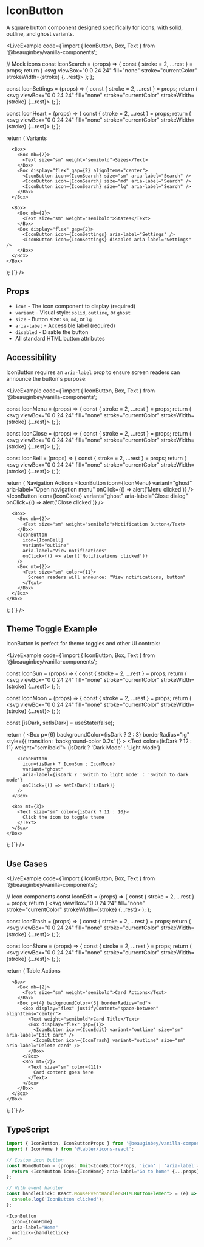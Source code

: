 
# IconButton

A square button component designed specifically for icons, with solid, outline, and ghost variants.

<LiveExample
  code={`import { IconButton, Box, Text } from '@beauginbey/vanilla-components';

// Mock icons
const IconSearch = (props) => {
  const { stroke = 2, ...rest } = props;
  return (
    <svg viewBox="0 0 24 24" fill="none" stroke="currentColor" strokeWidth={stroke} {...rest}>
      <circle cx="11" cy="11" r="8" />
      <path d="m21 21-4.35-4.35" />
    </svg>
  );
};

const IconSettings = (props) => {
  const { stroke = 2, ...rest } = props;
  return (
    <svg viewBox="0 0 24 24" fill="none" stroke="currentColor" strokeWidth={stroke} {...rest}>
      <circle cx="12" cy="12" r="3" />
      <path d="M12 1v6m0 6v6m11-7h-6m-6 0H1m20.22-6.22l-4.24 4.24m-9.96 0L2.78 7.78m17.44 12.44l-4.24-4.24m-9.96 0L2.78 16.22" />
    </svg>
  );
};

const IconHeart = (props) => {
  const { stroke = 2, ...rest } = props;
  return (
    <svg viewBox="0 0 24 24" fill="none" stroke="currentColor" strokeWidth={stroke} {...rest}>
      <path d="M20.84 4.61a5.5 5.5 0 0 0-7.78 0L12 5.67l-1.06-1.06a5.5 5.5 0 0 0-7.78 7.78l1.06 1.06L12 21.23l7.78-7.78 1.06-1.06a5.5 5.5 0 0 0 0-7.78z" />
    </svg>
  );
};

  return (
    <Box display="flex" gap={4} flexDirection="column">
      <Box>
        <Box mb={2}>
          <Text size="sm" weight="semibold">Variants</Text>
        </Box>
        <Box display="flex" gap={2}>
          <IconButton icon={IconSearch} variant="solid" aria-label="Search" />
          <IconButton icon={IconSettings} variant="outline" aria-label="Settings" />
          <IconButton icon={IconHeart} variant="ghost" aria-label="Favorite" />
        </Box>
      </Box>
      
      <Box>
        <Box mb={2}>
          <Text size="sm" weight="semibold">Sizes</Text>
        </Box>
        <Box display="flex" gap={2} alignItems="center">
          <IconButton icon={IconSearch} size="sm" aria-label="Search" />
          <IconButton icon={IconSearch} size="md" aria-label="Search" />
          <IconButton icon={IconSearch} size="lg" aria-label="Search" />
        </Box>
      </Box>
      
      <Box>
        <Box mb={2}>
          <Text size="sm" weight="semibold">States</Text>
        </Box>
        <Box display="flex" gap={2}>
          <IconButton icon={IconSettings} aria-label="Settings" />
          <IconButton icon={IconSettings} disabled aria-label="Settings" />
        </Box>
      </Box>
    </Box>
  );
}`}
/>

## Props

- `icon` - The icon component to display (required)
- `variant` - Visual style: `solid`, `outline`, or `ghost`
- `size` - Button size: `sm`, `md`, or `lg`
- `aria-label` - Accessible label (required)
- `disabled` - Disable the button
- All standard HTML button attributes

## Accessibility

IconButton requires an `aria-label` prop to ensure screen readers can announce the button's purpose:

<LiveExample
  code={`import { IconButton, Box, Text } from '@beauginbey/vanilla-components';

const IconMenu = (props) => {
  const { stroke = 2, ...rest } = props;
  return (
    <svg viewBox="0 0 24 24" fill="none" stroke="currentColor" strokeWidth={stroke} {...rest}>
      <line x1="3" y1="12" x2="21" y2="12" />
      <line x1="3" y1="6" x2="21" y2="6" />
      <line x1="3" y1="18" x2="21" y2="18" />
    </svg>
  );
};

const IconClose = (props) => {
  const { stroke = 2, ...rest } = props;
  return (
    <svg viewBox="0 0 24 24" fill="none" stroke="currentColor" strokeWidth={stroke} {...rest}>
      <line x1="18" y1="6" x2="6" y2="18" />
      <line x1="6" y1="6" x2="18" y2="18" />
    </svg>
  );
};

const IconBell = (props) => {
  const { stroke = 2, ...rest } = props;
  return (
    <svg viewBox="0 0 24 24" fill="none" stroke="currentColor" strokeWidth={stroke} {...rest}>
      <path d="M18 8A6 6 0 0 0 6 8c0 7-3 9-3 9h18s-3-2-3-9" />
      <path d="M13.73 21a2 2 0 0 1-3.46 0" />
    </svg>
  );
};

  return (
    <Box display="flex" flexDirection="column" gap={4}>
      <Box>
        <Box mb={2}>
          <Text size="sm" weight="semibold">Navigation Actions</Text>
        </Box>
        <Box display="flex" gap={2}>
          <IconButton 
            icon={IconMenu} 
            variant="ghost" 
            aria-label="Open navigation menu"
            onClick={() => alert('Menu clicked')}
          />
          <IconButton 
            icon={IconClose} 
            variant="ghost" 
            aria-label="Close dialog"
            onClick={() => alert('Close clicked')}
          />
        </Box>
      </Box>
      
      <Box>
        <Box mb={2}>
          <Text size="sm" weight="semibold">Notification Button</Text>
        </Box>
        <IconButton 
          icon={IconBell} 
          variant="outline" 
          aria-label="View notifications"
          onClick={() => alert('Notifications clicked')}
        />
        <Box mt={2}>
          <Text size="sm" color={11}>
            Screen readers will announce: "View notifications, button"
          </Text>
        </Box>
      </Box>
    </Box>
  );
}`}
/>

## Theme Toggle Example

IconButton is perfect for theme toggles and other UI controls:

<LiveExample
  code={`import { IconButton, Box, Text } from '@beauginbey/vanilla-components';

const IconSun = (props) => {
  const { stroke = 2, ...rest } = props;
  return (
    <svg viewBox="0 0 24 24" fill="none" stroke="currentColor" strokeWidth={stroke} {...rest}>
      <circle cx="12" cy="12" r="5" />
      <line x1="12" y1="1" x2="12" y2="3" />
      <line x1="12" y1="21" x2="12" y2="23" />
      <line x1="4.22" y1="4.22" x2="5.64" y2="5.64" />
      <line x1="18.36" y1="18.36" x2="19.78" y2="19.78" />
      <line x1="1" y1="12" x2="3" y2="12" />
      <line x1="21" y1="12" x2="23" y2="12" />
      <line x1="4.22" y1="19.78" x2="5.64" y2="18.36" />
      <line x1="18.36" y1="5.64" x2="19.78" y2="4.22" />
    </svg>
  );
};

const IconMoon = (props) => {
  const { stroke = 2, ...rest } = props;
  return (
    <svg viewBox="0 0 24 24" fill="none" stroke="currentColor" strokeWidth={stroke} {...rest}>
      <path d="M21 12.79A9 9 0 1 1 11.21 3 7 7 0 0 0 21 12.79z" />
    </svg>
  );
};

  const [isDark, setIsDark] = useState(false);
  
  return (
    <Box 
      p={6} 
      backgroundColor={isDark ? 2 : 3} 
      borderRadius="lg"
      style={{ transition: 'background-color 0.2s' }}
    >
      <Box display="flex" justifyContent="space-between" alignItems="center">
        <Text color={isDark ? 12 : 11} weight="semibold">
          {isDark ? 'Dark Mode' : 'Light Mode'}
        </Text>
        
        <IconButton
          icon={isDark ? IconSun : IconMoon}
          variant="ghost"
          aria-label={isDark ? 'Switch to light mode' : 'Switch to dark mode'}
          onClick={() => setIsDark(!isDark)}
        />
      </Box>
      
      <Box mt={3}>
        <Text size="sm" color={isDark ? 11 : 10}>
          Click the icon to toggle theme
        </Text>
      </Box>
    </Box>
  );
}`}
/>

## Use Cases

<LiveExample
  code={`import { IconButton, Box, Text } from '@beauginbey/vanilla-components';

// Icon components
const IconEdit = (props) => {
  const { stroke = 2, ...rest } = props;
  return (
    <svg viewBox="0 0 24 24" fill="none" stroke="currentColor" strokeWidth={stroke} {...rest}>
      <path d="M11 4H4a2 2 0 0 0-2 2v14a2 2 0 0 0 2 2h14a2 2 0 0 0 2-2v-7" />
      <path d="M18.5 2.5a2.121 2.121 0 0 1 3 3L12 15l-4 1 1-4 9.5-9.5z" />
    </svg>
  );
};

const IconTrash = (props) => {
  const { stroke = 2, ...rest } = props;
  return (
    <svg viewBox="0 0 24 24" fill="none" stroke="currentColor" strokeWidth={stroke} {...rest}>
      <polyline points="3 6 5 6 21 6" />
      <path d="M19 6v14a2 2 0 0 1-2 2H7a2 2 0 0 1-2-2V6m3 0V4a2 2 0 0 1 2-2h4a2 2 0 0 1 2 2v2" />
    </svg>
  );
};

const IconShare = (props) => {
  const { stroke = 2, ...rest } = props;
  return (
    <svg viewBox="0 0 24 24" fill="none" stroke="currentColor" strokeWidth={stroke} {...rest}>
      <circle cx="18" cy="5" r="3" />
      <circle cx="6" cy="12" r="3" />
      <circle cx="18" cy="19" r="3" />
      <line x1="8.59" y1="13.51" x2="15.42" y2="17.49" />
      <line x1="15.41" y1="6.51" x2="8.59" y2="10.49" />
    </svg>
  );
};

  return (
    <Box display="flex" flexDirection="column" gap={4}>
      <Box>
        <Box mb={2}>
          <Text size="sm" weight="semibold">Table Actions</Text>
        </Box>
        <Box display="flex" gap={1}>
          <IconButton icon={IconEdit} variant="ghost" size="sm" aria-label="Edit item" />
          <IconButton icon={IconTrash} variant="ghost" size="sm" aria-label="Delete item" />
          <IconButton icon={IconShare} variant="ghost" size="sm" aria-label="Share item" />
        </Box>
      </Box>
      
      <Box>
        <Box mb={2}>
          <Text size="sm" weight="semibold">Card Actions</Text>
        </Box>
        <Box p={4} backgroundColor={3} borderRadius="md">
          <Box display="flex" justifyContent="space-between" alignItems="center">
            <Text weight="semibold">Card Title</Text>
            <Box display="flex" gap={1}>
              <IconButton icon={IconEdit} variant="outline" size="sm" aria-label="Edit card" />
              <IconButton icon={IconTrash} variant="outline" size="sm" aria-label="Delete card" />
            </Box>
          </Box>
          <Box mt={2}>
            <Text size="sm" color={11}>
              Card content goes here
            </Text>
          </Box>
        </Box>
      </Box>
    </Box>
  );
}`}
/>

## TypeScript

```typescript
import { IconButton, IconButtonProps } from '@beauginbey/vanilla-components';
import { IconHome } from '@tabler/icons-react';

// Custom icon button
const HomeButton = (props: Omit<IconButtonProps, 'icon' | 'aria-label'>) => {
  return <IconButton icon={IconHome} aria-label="Go to home" {...props} />;
};

// With event handler
const handleClick: React.MouseEventHandler<HTMLButtonElement> = (e) => {
  console.log('IconButton clicked');
};

<IconButton 
  icon={IconHome} 
  aria-label="Home"
  onClick={handleClick}
/>
```